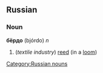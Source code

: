 ==Russian==
===Noun===
'''бёрдо''' (bjórdo) ''n''

#(''textile industry'') [[reed]] (in a [[loom]])

[[Category:Russian nouns]]